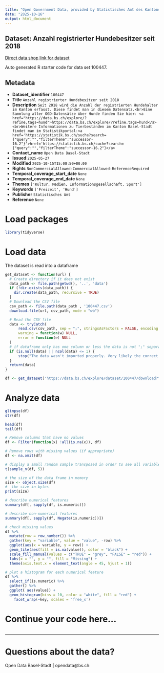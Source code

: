 ```yaml
---
title: "Open Government Data, provided by Statistisches Amt des Kantons Basel-Stadt - DCC Data Competence Center"
date: "2025-10-16"
output: html_document
---
```


## Dataset: Anzahl registrierter Hundebesitzer seit 2018

[Direct data shop link for dataset](https://data.bs.ch/explore/dataset/100447)

Auto generated R starter code for data set 100447.

## Metadata

- **Dataset_identifier** `100447`
- **Title** `Anzahl registrierter Hundebesitzer seit 2018`
- **Description** `Seit 2018 wird die Anzahl der registrierten Hundehalter im Kanton erfasst. Diese findet man in diesem Datensatz.<br>Eine Sammlung aller OGD-Datensätze über Hunde finden Sie hier: <a href="https://data.bs.ch/explore/?refine.tags=hund">https://data.bs.ch/explore/?refine.tags=hund</a><br>Weitere Informationen zu Tierbeständen im Kanton Basel-Stadt findet man im Statistikportal:<a href='https://statistik.bs.ch/suche?search={"query":"","filterTheme":"successor-16.2"}'>href='https://statistik.bs.ch/suche?search={"query":"","filterTheme":"successor-16.2"}</a>`
- **Contact_name** `Open Data Basel-Stadt`
- **Issued** `2025-05-27`
- **Modified** `2025-10-15T15:00:50+00:00`
- **Rights** `NonCommercialAllowed-CommercialAllowed-ReferenceRequired`
- **Temporal_coverage_start_date** `None`
- **Temporal_coverage_end_date** `None`
- **Themes** `['Kultur, Medien, Informationsgesellschaft, Sport']`
- **Keywords** `['Freizeit', 'Hund']`
- **Publisher** `Statistisches Amt`
- **Reference** `None`


# Load packages

```r

library(tidyverse)
```

# Load data

The dataset is read into a dataframe

```r
get_dataset <- function(url) {
  # Create directory if it does not exist
  data_path <- file.path(getwd(), '..', 'data')
  if (!dir.exists(data_path)) {
    dir.create(data_path, recursive = TRUE)
  }
  # Download the CSV file
  csv_path <- file.path(data_path , '100447.csv')
  download.file(url, csv_path, mode = "wb")

  # Read the CSV file
  data <- tryCatch(
      read.csv(csv_path, sep = ";", stringsAsFactors = FALSE, encoding = "UTF-8"),
      warning = function(w) NULL,
      error = function(e) NULL
  )
  # if dataframe only has one column or less the data is not ";" separated
  if (is.null(data) || ncol(data) <= 1) {
      stop("The data wasn't imported properly. Very likely the correct separator couldn't be found.\nPlease check the dataset manually and adjust the code.")
  }
  return(data)
}
```

```r

df <- get_dataset('https://data.bs.ch/explore/dataset/100447/download?format=csv&timezone=Europe%2FZurich')

```

# Analyze data

```r

glimpse(df)
str(df)

head(df)
tail(df)

```

```r
# Remove columns that have no values
df <- Filter(function(x) !all(is.na(x)), df)

# Remove rows with missing values (if appropriate)
df <- na.omit(df)
```

```r
# display a small random sample transposed in order to see all variables
t(sample_n(df, 5))
```

```r
# the size of the data frame in memory
size <- object.size(df)
#  the size in bytes
print(size)
```

```r
# describe numerical features
summary(df[, sapply(df, is.numeric)])
```

```r
# describe non-numerical features
summary(df[, sapply(df, Negate(is.numeric))])
```

```r
# check missing values
df %>%
  mutate(row = row_number()) %>%
  gather(key = "variable", value = "value", -row) %>%
  ggplot(aes(x = variable, y = row)) +
  geom_tile(aes(fill = is.na(value)), color = "black") +
  scale_fill_manual(values = c("TRUE" = "grey", "FALSE" = "red")) +
  labs(x = "", y = "", fill = "Missing") +
  theme(axis.text.x = element_text(angle = 45, hjust = 1))
```

```r
# plot a histogram for each numerical feature
df %>%
  select_if(is.numeric) %>%
  gather() %>%
  ggplot( aes(value)) +
  geom_histogram(bins = 10, color = "white", fill = "red") +
    facet_wrap(~key, scales = 'free_x')
```

# Continue your code here...

```r

```
------------------------------------------------------------------------

# Questions about the data?

Open Data Basel-Stadt | opendata@bs.ch
